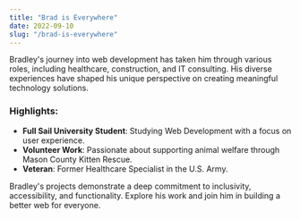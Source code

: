 ```yaml
---
title: "Brad is Everywhere"
date: 2022-09-10
slug: "/brad-is-everywhere"
---
```


Bradley's journey into web development has taken him through various roles, including healthcare, construction, and IT consulting. His diverse experiences have shaped his unique perspective on creating meaningful technology solutions.

### Highlights:
- **Full Sail University Student**: Studying Web Development with a focus on user experience.
- **Volunteer Work**: Passionate about supporting animal welfare through Mason County Kitten Rescue.
- **Veteran**: Former Healthcare Specialist in the U.S. Army.

Bradley's projects demonstrate a deep commitment to inclusivity, accessibility, and functionality. Explore his work and join him in building a better web for everyone.